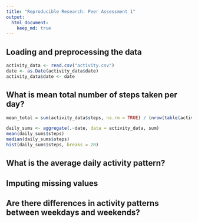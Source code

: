 ```yaml
---
title: "Reproducible Research: Peer Assessment 1"
output: 
  html_document:
    keep_md: true
---
```



## Loading and preprocessing the data
```r
activity_data <- read.csv("activity.csv") 
date <- as.Date(activity_data$date)
activity_data$date <- date

```

## What is mean total number of steps taken per day?
```r
mean_total = sum(activity_data$steps, na.rm = TRUE) / (nrow(table(activity_data$date)))

daily_sums <- aggregate(.~date, data = activity_data, sum)
mean(daily_sums$steps)
median(daily_sums$steps)
hist(daily_sums$steps, breaks = 20)

```


## What is the average daily activity pattern?



## Imputing missing values



## Are there differences in activity patterns between weekdays and weekends?
